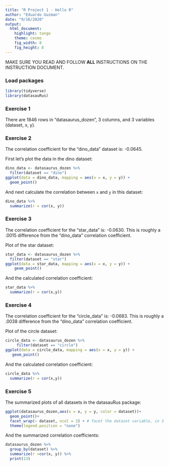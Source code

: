 ```yaml
---
title: "R Project 1 - Hello R"
author: "Eduardo Guzman"
date: "9/16/2020"
output: 
  html_document: 
    highlight: tango
    theme: cosmo
    fig_width: 8
    fig_height: 8
---
```


MAKE SURE YOU READ AND FOLLOW **ALL** INSTRUCTIONS ON THE INSTRUCTION DOCUMENT. 

### Load packages

```r
library(tidyverse) 
library(datasauRus)
```


### Exercise 1

There are 1846 rows in "datasaurus_dozen", 3 columns, and 3 variables (dataset, x, y).

### Exercise 2

The correlation coefficient for the "dino_data" dataset is: -0.0645.

First let's plot the data in the dino dataset:

```r
dino_data <- datasaurus_dozen %>%
  filter(dataset == "dino")
ggplot(data = dino_data, mapping = aes(x = x, y = y)) +
  geom_point()
```

And next calculate the correlation between `x` and `y` in this dataset:

```r
dino_data %>%
  summarize(r = cor(x, y))
```

### Exercise 3

The correlation coefficient for the "star_data" is: -0.0630. This is roughly a .0015 difference from the "dino_data" correlation coefficient.

Plot of the star dataset:

```r
star_data <- datasaurus_dozen %>%
  filter(dataset == "star")
ggplot(data = star_data, mapping = aes(x = x, y = y)) +
    geom_point()
```

And the calculated correlation coefficient:
  
```r
star_data %>%
  summarize(r = cor(x,y))
```

### Exercise 4

The correlation coefficient for the "circle_data" is: -0.0683. This is roughly a .0038 difference from the "dino_data" correlation coefficient.

Plot of the circle dataset:

```r
circle_data <- datasaurus_dozen %>%
     filter(dataset == "circle")
ggplot(data = circle_data, mapping = aes(x = x, y = y)) +
   geom_point()
```

And the calculated correlation coefficient:

```r
circle_data %>%
  summarize(r = cor(x,y))
```

### Exercise 5
The summarized plots of all datasets in the datasauRus package:


```r
ggplot(datasaurus_dozen,aes(x = x, y = y, color = dataset))+
  geom_point()+
  facet_wrap(~ dataset, ncol = 3) + # facet the dataset variable, in 3 cols
  theme(legend.position = "none")
```

And the summarized correlation coefficients:

```r
datasaurus_dozen %>%
  group_by(dataset) %>%
  summarize(r =cor(x, y)) %>%
  print(13)
```
